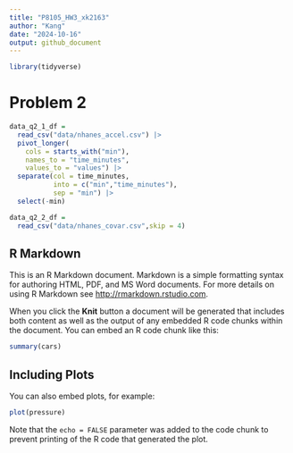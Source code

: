 ```yaml
---
title: "P8105_HW3_xk2163"
author: "Kang"
date: "2024-10-16"
output: github_document
---
```


```r
library(tidyverse)
```

# Problem 2

```r
data_q2_1_df = 
  read_csv("data/nhanes_accel.csv") |> 
  pivot_longer(
    cols = starts_with("min"),
    names_to = "time_minutes",
    values_to = "values") |> 
  separate(col = time_minutes,
           into = c("min","time_minutes"),
           sep = "min") |> 
  select(-min)
```

```r
data_q2_2_df = 
  read_csv("data/nhanes_covar.csv",skip = 4)
```





## R Markdown

This is an R Markdown document. Markdown is a simple formatting syntax for authoring HTML, PDF, and MS Word documents. For more details on using R Markdown see <http://rmarkdown.rstudio.com>.

When you click the **Knit** button a document will be generated that includes both content as well as the output of any embedded R code chunks within the document. You can embed an R code chunk like this:

```r
summary(cars)
```

## Including Plots

You can also embed plots, for example:

```r
plot(pressure)
```

Note that the `echo = FALSE` parameter was added to the code chunk to prevent printing of the R code that generated the plot.
